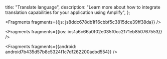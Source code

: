   title: "Translate language",
  description: "Learn more about how to integrate translation capabilities for your application using Amplify",
};






<Fragments fragments={{js: js8ddc678db1f16cbbf5c3815dce39ff38da}} />



<Fragments fragments={{ios: ios1a6c66a0f02e035f0cc2171eb850767553}} />



<Fragments fragments={{android: android7b435d57b8c5324f1c7df262200acbd554}} />
